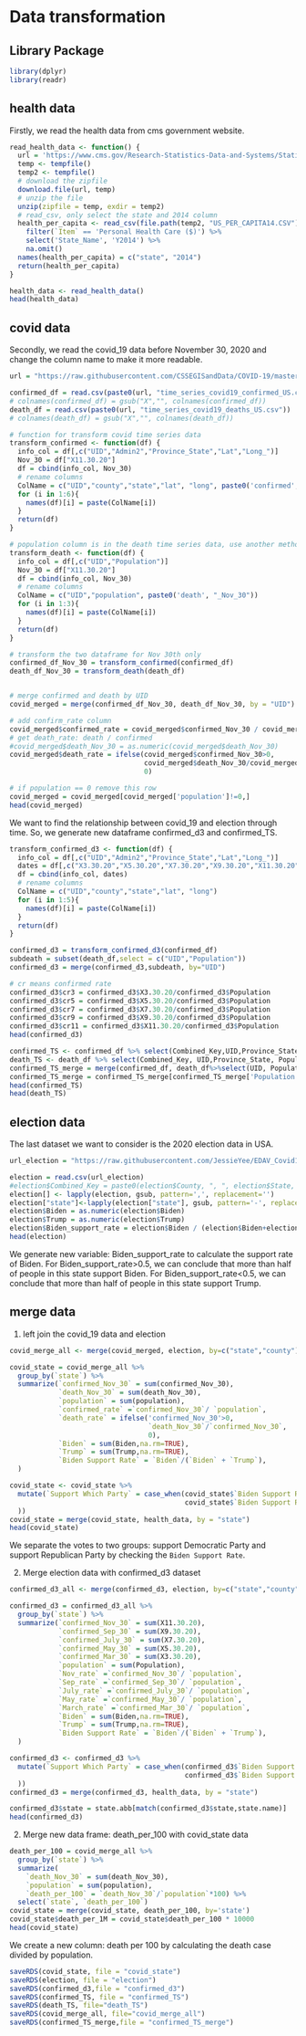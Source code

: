 # Data transformation

## Library Package
```{r echo=TRUE}
library(dplyr)
library(readr)
```


## health data

Firstly, we read the health data from cms government website.
```{r echo=TRUE}
read_health_data <- function() {
  url = 'https://www.cms.gov/Research-Statistics-Data-and-Systems/Statistics-Trends-and-Reports/NationalHealthExpendData/Downloads/resident-state-estimates.zip'
  temp <- tempfile()
  temp2 <- tempfile()
  # download the zipfile 
  download.file(url, temp)
  # unzip the file 
  unzip(zipfile = temp, exdir = temp2)
  # read_csv, only select the state and 2014 column 
  health_per_capita <- read_csv(file.path(temp2, "US_PER_CAPITA14.CSV")) %>% 
    filter(`Item` == 'Personal Health Care ($)') %>% 
    select('State_Name', 'Y2014') %>%
    na.omit()
  names(health_per_capita) = c("state", "2014")
  return(health_per_capita)
}

health_data <- read_health_data()
head(health_data)
```

## covid data

Secondly, we read the covid_19 data before November 30, 2020 and change the column name to make it more readable.  
```{r echo=TRUE}
url = "https://raw.githubusercontent.com/CSSEGISandData/COVID-19/master/csse_covid_19_data/csse_covid_19_time_series/"

confirmed_df = read.csv(paste0(url, "time_series_covid19_confirmed_US.csv"))
# colnames(confirmed_df) = gsub("X","", colnames(confirmed_df))
death_df = read.csv(paste0(url, "time_series_covid19_deaths_US.csv"))
# colnames(death_df) = gsub("X","", colnames(death_df))

# function for transform covid time series data
transform_confirmed <- function(df) {
  info_col = df[,c("UID","Admin2","Province_State","Lat","Long_")]
  Nov_30 = df["X11.30.20"]
  df = cbind(info_col, Nov_30)
  # rename columns 
  ColName = c("UID","county","state","lat", "long", paste0('confirmed', "_Nov_30"))
  for (i in 1:6){
    names(df)[i] = paste(ColName[i])
  }
  return(df)
}

# population column is in the death time series data, use another method 
transform_death <- function(df) {
  info_col = df[,c("UID","Population")]
  Nov_30 = df["X11.30.20"]
  df = cbind(info_col, Nov_30)
  # rename columns 
  ColName = c("UID","population", paste0('death', "_Nov_30"))
  for (i in 1:3){
    names(df)[i] = paste(ColName[i])
  }
  return(df)
}

# transform the two dataframe for Nov 30th only
confirmed_df_Nov_30 = transform_confirmed(confirmed_df)
death_df_Nov_30 = transform_death(death_df)


# merge confirmed and death by UID
covid_merged = merge(confirmed_df_Nov_30, death_df_Nov_30, by = "UID") # check:3340 rows, 8 columns

# add confirm_rate column
covid_merged$confirmed_rate = covid_merged$confirmed_Nov_30 / covid_merged$population 
# get death_rate: death / confirmed 
#covid_merged$death_Nov_30 = as.numeric(covid_merged$death_Nov_30)
covid_merged$death_rate = ifelse(covid_merged$confirmed_Nov_30>0, 
                                 covid_merged$death_Nov_30/covid_merged$confirmed_Nov_30,
                                 0)

# if population == 0 remove this row
covid_merged = covid_merged[covid_merged['population']!=0,]
head(covid_merged)
```

We want to find the relationship between covid_19 and election through time. So, we generate new dataframe confirmed_d3 and confirmed_TS.

```{r echo = TRUE}
transform_confirmed_d3 <- function(df) {
  info_col = df[,c("UID","Admin2","Province_State","Lat","Long_")]
  dates = df[,c("X3.30.20","X5.30.20","X7.30.20","X9.30.20","X11.30.20")]
  df = cbind(info_col, dates)
  # rename columns 
  ColName = c("UID","county","state","lat", "long")
  for (i in 1:5){
    names(df)[i] = paste(ColName[i])
  }
  return(df)
}

confirmed_d3 = transform_confirmed_d3(confirmed_df)
subdeath = subset(death_df,select = c("UID","Population"))
confirmed_d3 = merge(confirmed_d3,subdeath, by="UID")

# cr means confirmed rate 
confirmed_d3$cr3 = confirmed_d3$X3.30.20/confirmed_d3$Population
confirmed_d3$cr5 = confirmed_d3$X5.30.20/confirmed_d3$Population
confirmed_d3$cr7 = confirmed_d3$X7.30.20/confirmed_d3$Population
confirmed_d3$cr9 = confirmed_d3$X9.30.20/confirmed_d3$Population
confirmed_d3$cr11 = confirmed_d3$X11.30.20/confirmed_d3$Population
head(confirmed_d3)
```
```{r echo = TRUE}
confirmed_TS <- confirmed_df %>% select(Combined_Key,UID,Province_State, c(`X1.22.20`:`X11.30.20`)) 
death_TS <- death_df %>% select(Combined_Key, UID,Province_State, Population, c(`X1.22.20`:`X11.30.20`))
confirmed_TS_merge = merge(confirmed_df, death_df%>%select(UID, Population), by = "UID")
confirmed_TS_merge = confirmed_TS_merge[confirmed_TS_merge['Population'] != 0, ]
head(confirmed_TS)
head(death_TS)
```



## election data

The last dataset we want to consider is the 2020 election data in USA. 

```{r echo = TRUE}
url_election = "https://raw.githubusercontent.com/JessieYee/EDAV_Covid19_Research/main/election2020.csv"

election = read.csv(url_election)
#election$Combined_Key = paste0(election$County, ", ", election$State, ", US")
election[] <- lapply(election, gsub, pattern=',', replacement='')
election["state"]<-lapply(election["state"], gsub, pattern='-', replacement=' ')
election$Biden = as.numeric(election$Biden)
election$Trump = as.numeric(election$Trump)
election$Biden_support_rate = election$Biden / (election$Biden+election$Trump)
head(election)
```

We generate new variable: Biden_support_rate to calculate the support rate of Biden. For Biden_support_rate>0.5, we can conclude that more than half of people in this state support Biden. For Biden_support_rate<0.5, we can conclude that more than half of people in this state support Trump. 


## merge data

1.  left join the covid_19 data and election

```{r echo=TRUE}
covid_merge_all <- merge(covid_merged, election, by=c("state","county"),all.x = TRUE,all.y = FALSE)

covid_state = covid_merge_all %>% 
  group_by(`state`) %>% 
  summarize(`confirmed_Nov_30` = sum(confirmed_Nov_30),
            `death_Nov_30` = sum(death_Nov_30),
            `population` = sum(population),
            `confirmed_rate` =`confirmed_Nov_30`/ `population`,
            `death_rate` = ifelse('confirmed_Nov_30'>0, 
                                  `death_Nov_30`/`confirmed_Nov_30`,
                                  0),
            `Biden` = sum(Biden,na.rm=TRUE),
            `Trump` = sum(Trump,na.rm=TRUE),
            `Biden Support Rate` = `Biden`/(`Biden` + `Trump`),
  )

covid_state <- covid_state %>% 
  mutate(`Support Which Party` = case_when(covid_state$`Biden Support Rate` > 0.5 ~ "Democratic", 
                                           covid_state$`Biden Support Rate` < 0.5 ~ "Republican"
  ))
covid_state = merge(covid_state, health_data, by = "state")
head(covid_state)
```
We separate the votes to two groups: support Democratic Party and support Republican Party by checking the `Biden Support Rate`.

2. Merge election data with confirmed_d3 dataset

```{r echo = TRUE}
confirmed_d3_all <- merge(confirmed_d3, election, by=c("state","county"),all.x = TRUE,all.y = FALSE)

confirmed_d3 = confirmed_d3_all %>% 
  group_by(`state`) %>% 
  summarize(`confirmed_Nov_30` = sum(X11.30.20),
            `confirmed_Sep_30` = sum(X9.30.20),
            `confirmed_July_30` = sum(X7.30.20),
            `confirmed_May_30` = sum(X5.30.20),
            `confirmed_Mar_30` = sum(X3.30.20),
            `population` = sum(Population),
            `Nov_rate` =`confirmed_Nov_30`/ `population`,
            `Sep_rate` =`confirmed_Sep_30`/ `population`,
            `July_rate` =`confirmed_July_30`/ `population`,
            `May_rate` =`confirmed_May_30`/ `population`,
            `March_rate` =`confirmed_Mar_30`/ `population`,
            `Biden` = sum(Biden,na.rm=TRUE),
            `Trump` = sum(Trump,na.rm=TRUE),
            `Biden Support Rate` = `Biden`/(`Biden` + `Trump`),
  )

confirmed_d3 <- confirmed_d3 %>% 
  mutate(`Support Which Party` = case_when(confirmed_d3$`Biden Support Rate` > 0.5 ~ "#407abb", 
                                           confirmed_d3$`Biden Support Rate` < 0.5 ~ "#c03735"
  ))
confirmed_d3 = merge(confirmed_d3, health_data, by = "state")

confirmed_d3$state = state.abb[match(confirmed_d3$state,state.name)]
head(confirmed_d3)
```

2. Merge new data frame: death_per_100 with covid_state data
```{r echo = TRUE}
death_per_100 = covid_merge_all %>% 
  group_by(`state`) %>% 
  summarize(
    `death_Nov_30` = sum(death_Nov_30),
    `population` = sum(population),
    `death_per_100` = `death_Nov_30`/`population`*100) %>%
  select(`state`, `death_per_100`)
covid_state = merge(covid_state, death_per_100, by='state')
covid_state$death_per_1M = covid_state$death_per_100 * 10000
head(covid_state)
```

We create a new column: death per 100 by calculating the death case divided by population.

```{r}
saveRDS(covid_state, file = "covid_state")
saveRDS(election, file = "election")
saveRDS(confirmed_d3,file = "confirmed_d3")
saveRDS(confirmed_TS, file = "confirmed_TS")
saveRDS(death_TS, file="death_TS")
saveRDS(covid_merge_all, file="covid_merge_all")
saveRDS(confirmed_TS_merge,file = "confirmed_TS_merge")
```